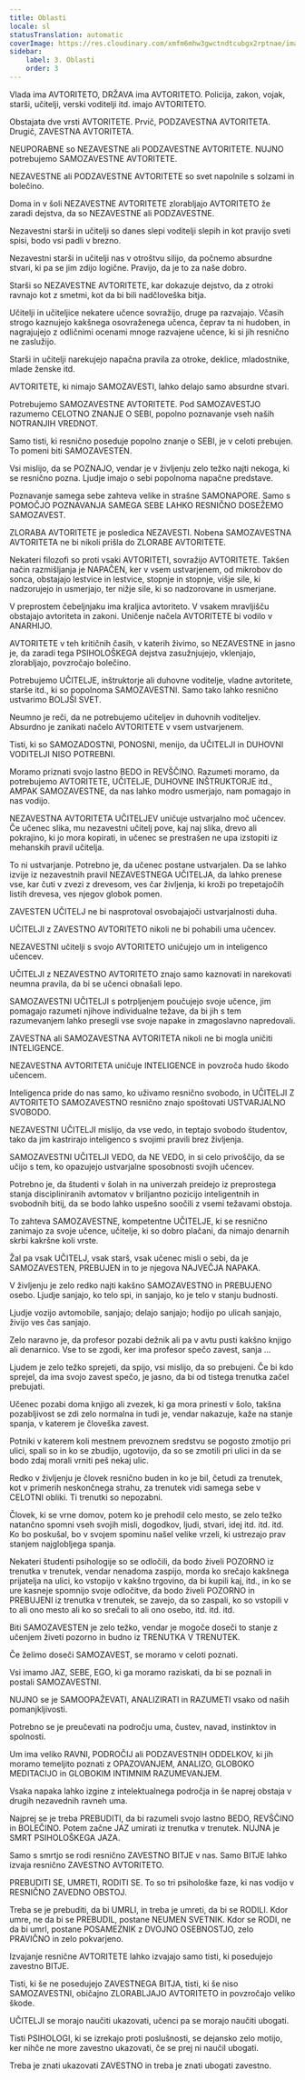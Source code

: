 ```yaml
---
title: Oblasti
locale: sl
statusTranslation: automatic
coverImage: https://res.cloudinary.com/xmfm6mhw3gwctndtcubgx2rptnae/image/upload/v1740337243/small_cover_educacion_fundamental_a051170f1c.webp
sidebar:
    label: 3. Oblasti
    order: 3
---
```

Vlada ima AVTORITETO, DRŽAVA ima AVTORITETO. Policija, zakon, vojak, starši, učitelji, verski voditelji itd. imajo AVTORITETO.

Obstajata dve vrsti AVTORITETE. Prvič, PODZAVESTNA AVTORITETA. Drugič, ZAVESTNA AVTORITETA.

NEUPORABNE so NEZAVESTNE ali PODZAVESTNE AVTORITETE. NUJNO potrebujemo SAMOZAVESTNE AVTORITETE.

NEZAVESTNE ali PODZAVESTNE AVTORITETE so svet napolnile s solzami in bolečino.

Doma in v šoli NEZAVESTNE AVTORITETE zlorabljajo AVTORITETO že zaradi dejstva, da so NEZAVESTNE ali PODZAVESTNE.

Nezavestni starši in učitelji so danes slepi voditelji slepih in kot pravijo sveti spisi, bodo vsi padli v brezno.

Nezavestni starši in učitelji nas v otroštvu silijo, da počnemo absurdne stvari, ki pa se jim zdijo logične. Pravijo, da je to za naše dobro.

Starši so NEZAVESTNE AVTORITETE, kar dokazuje dejstvo, da z otroki ravnajo kot z smetmi, kot da bi bili nadčloveška bitja.

Učitelji in učiteljice nekatere učence sovražijo, druge pa razvajajo. Včasih strogo kaznujejo kakšnega osovraženega učenca, čeprav ta ni hudoben, in nagrajujejo z odličnimi ocenami mnoge razvajene učence, ki si jih resnično ne zaslužijo.

Starši in učitelji narekujejo napačna pravila za otroke, deklice, mladostnike, mlade ženske itd.

AVTORITETE, ki nimajo SAMOZAVESTI, lahko delajo samo absurdne stvari.

Potrebujemo SAMOZAVESTNE AVTORITETE. Pod SAMOZAVESTJO razumemo CELOTNO ZNANJE O SEBI, popolno poznavanje vseh naših NOTRANJIH VREDNOT.

Samo tisti, ki resnično poseduje popolno znanje o SEBI, je v celoti prebujen. To pomeni biti SAMOZAVESTEN.

Vsi mislijo, da se POZNAJO, vendar je v življenju zelo težko najti nekoga, ki se resnično pozna. Ljudje imajo o sebi popolnoma napačne predstave.

Poznavanje samega sebe zahteva velike in strašne SAMONAPORE. Samo s POMOČJO POZNAVANJA SAMEGA SEBE LAHKO RESNIČNO DOSEŽEMO SAMOZAVEST.

ZLORABA AVTORITETE je posledica NEZAVESTI. Nobena SAMOZAVESTNA AVTORITETA ne bi nikoli prišla do ZLORABE AVTORITETE.

Nekateri filozofi so proti vsaki AVTORITETI, sovražijo AVTORITETE. Takšen način razmišljanja je NAPAČEN, ker v vsem ustvarjenem, od mikrobov do sonca, obstajajo lestvice in lestvice, stopnje in stopnje, višje sile, ki nadzorujejo in usmerjajo, ter nižje sile, ki so nadzorovane in usmerjane.

V preprostem čebeljnjaku ima kraljica avtoriteto. V vsakem mravljišču obstajajo avtoriteta in zakoni. Uničenje načela AVTORITETE bi vodilo v ANARHIJO.

AVTORITETE v teh kritičnih časih, v katerih živimo, so NEZAVESTNE in jasno je, da zaradi tega PSIHOLOŠKEGA dejstva zasužnjujejo, vklenjajo, zlorabljajo, povzročajo bolečino.

Potrebujemo UČITELJE, inštruktorje ali duhovne voditelje, vladne avtoritete, starše itd., ki so popolnoma SAMOZAVESTNI. Samo tako lahko resnično ustvarimo BOLJŠI SVET.

Neumno je reči, da ne potrebujemo učiteljev in duhovnih voditeljev. Absurdno je zanikati načelo AVTORITETE v vsem ustvarjenem.

Tisti, ki so SAMOZADOSTNI, PONOSNI, menijo, da UČITELJI in DUHOVNI VODITELJI NISO POTREBNI.

Moramo priznati svojo lastno BEDO in REVŠČINO. Razumeti moramo, da potrebujemo AVTORITETE, UČITELJE, DUHOVNE INŠTRUKTORJE itd., AMPAK SAMOZAVESTNE, da nas lahko modro usmerjajo, nam pomagajo in nas vodijo.

NEZAVESTNA AVTORITETA UČITELJEV uničuje ustvarjalno moč učencev. Če učenec slika, mu nezavestni učitelj pove, kaj naj slika, drevo ali pokrajino, ki jo mora kopirati, in učenec se prestrašen ne upa izstopiti iz mehanskih pravil učitelja.

To ni ustvarjanje. Potrebno je, da učenec postane ustvarjalen. Da se lahko izvije iz nezavestnih pravil NEZAVESTNEGA UČITELJA, da lahko prenese vse, kar čuti v zvezi z drevesom, ves čar življenja, ki kroži po trepetajočih listih drevesa, ves njegov globok pomen.

ZAVESTEN UČITELJ ne bi nasprotoval osvobajajoči ustvarjalnosti duha.

UČITELJI z ZAVESTNO AVTORITETO nikoli ne bi pohabili uma učencev.

NEZAVESTNI učitelji s svojo AVTORITETO uničujejo um in inteligenco učencev.

UČITELJI z NEZAVESTNO AVTORITETO znajo samo kaznovati in narekovati neumna pravila, da bi se učenci obnašali lepo.

SAMOZAVESTNI UČITELJI s potrpljenjem poučujejo svoje učence, jim pomagajo razumeti njihove individualne težave, da bi jih s tem razumevanjem lahko presegli vse svoje napake in zmagoslavno napredovali.

ZAVESTNA ali SAMOZAVESTNA AVTORITETA nikoli ne bi mogla uničiti INTELIGENCE.

NEZAVESTNA AVTORITETA uničuje INTELIGENCE in povzroča hudo škodo učencem.

Inteligenca pride do nas samo, ko uživamo resnično svobodo, in UČITELJI Z AVTORITETO SAMOZAVESTNO resnično znajo spoštovati USTVARJALNO SVOBODO.

NEZAVESTNI UČITELJI mislijo, da vse vedo, in teptajo svobodo študentov, tako da jim kastrirajo inteligenco s svojimi pravili brez življenja.

SAMOZAVESTNI UČITELJI VEDO, da NE VEDO, in si celo privoščijo, da se učijo s tem, ko opazujejo ustvarjalne sposobnosti svojih učencev.

Potrebno je, da študenti v šolah in na univerzah preidejo iz preprostega stanja discipliniranih avtomatov v briljantno pozicijo inteligentnih in svobodnih bitij, da se bodo lahko uspešno soočili z vsemi težavami obstoja.

To zahteva SAMOZAVESTNE, kompetentne UČITELJE, ki se resnično zanimajo za svoje učence, učitelje, ki so dobro plačani, da nimajo denarnih skrbi kakršne koli vrste.

Žal pa vsak UČITELJ, vsak starš, vsak učenec misli o sebi, da je SAMOZAVESTEN, PREBUJEN in to je njegova NAJVEČJA NAPAKA.

V življenju je zelo redko najti kakšno SAMOZAVESTNO in PREBUJENO osebo. Ljudje sanjajo, ko telo spi, in sanjajo, ko je telo v stanju budnosti.

Ljudje vozijo avtomobile, sanjajo; delajo sanjajo; hodijo po ulicah sanjajo, živijo ves čas sanjajo.

Zelo naravno je, da profesor pozabi dežnik ali pa v avtu pusti kakšno knjigo ali denarnico. Vse to se zgodi, ker ima profesor spečo zavest, sanja ...

Ljudem je zelo težko sprejeti, da spijo, vsi mislijo, da so prebujeni. Če bi kdo sprejel, da ima svojo zavest spečo, je jasno, da bi od tistega trenutka začel prebujati.

Učenec pozabi doma knjigo ali zvezek, ki ga mora prinesti v šolo, takšna pozabljivost se zdi zelo normalna in tudi je, vendar nakazuje, kaže na stanje spanja, v katerem je človeška zavest.

Potniki v katerem koli mestnem prevoznem sredstvu se pogosto zmotijo pri ulici, spali so in ko se zbudijo, ugotovijo, da so se zmotili pri ulici in da se bodo zdaj morali vrniti peš nekaj ulic.

Redko v življenju je človek resnično buden in ko je bil, četudi za trenutek, kot v primerih neskončnega strahu, za trenutek vidi samega sebe v CELOTNI obliki. Ti trenutki so nepozabni.

Človek, ki se vrne domov, potem ko je prehodil celo mesto, se zelo težko natančno spomni vseh svojih misli, dogodkov, ljudi, stvari, idej itd. itd. itd. Ko bo poskušal, bo v svojem spominu našel velike vrzeli, ki ustrezajo prav stanjem najglobljega spanja.

Nekateri študenti psihologije so se odločili, da bodo živeli POZORNO iz trenutka v trenutek, vendar nenadoma zaspijo, morda ko srečajo kakšnega prijatelja na ulici, ko vstopijo v kakšno trgovino, da bi kupili kaj, itd., in ko se ure kasneje spomnijo svoje odločitve, da bodo živeli POZORNO in PREBUJENI iz trenutka v trenutek, se zavejo, da so zaspali, ko so vstopili v to ali ono mesto ali ko so srečali to ali ono osebo, itd. itd. itd.

Biti SAMOZAVESTEN je zelo težko, vendar je mogoče doseči to stanje z učenjem živeti pozorno in budno iz TRENUTKA V TRENUTEK.

Če želimo doseči SAMOZAVEST, se moramo v celoti poznati.

Vsi imamo JAZ, SEBE, EGO, ki ga moramo raziskati, da bi se poznali in postali SAMOZAVESTNI.

NUJNO se je SAMOOPAŽEVATI, ANALIZIRATI in RAZUMETI vsako od naših pomanjkljivosti.

Potrebno se je preučevati na področju uma, čustev, navad, instinktov in spolnosti.

Um ima veliko RAVNI, PODROČIJ ali PODZAVESTNIH ODDELKOV, ki jih moramo temeljito poznati z OPAZOVANJEM, ANALIZO, GLOBOKO MEDITACIJO in GLOBOKIM INTIMNIM RAZUMEVANJEM.

Vsaka napaka lahko izgine z intelektualnega področja in še naprej obstaja v drugih nezavednih ravneh uma.

Najprej se je treba PREBUDITI, da bi razumeli svojo lastno BEDO, REVŠČINO in BOLEČINO. Potem začne JAZ umirati iz trenutka v trenutek. NUJNA je SMRT PSIHOLOŠKEGA JAZA.

Samo s smrtjo se rodi resnično ZAVESTNO BITJE v nas. Samo BITJE lahko izvaja resnično ZAVESTNO AVTORITETO.

PREBUDITI SE, UMRETI, RODITI SE. To so tri psihološke faze, ki nas vodijo v RESNIČNO ZAVEDNO OBSTOJ.

Treba se je prebuditi, da bi UMRLI, in treba je umreti, da bi se RODILI. Kdor umre, ne da bi se PREBUDIL, postane NEUMEN SVETNIK. Kdor se RODI, ne da bi umrl, postane POSAMEZNIK z DVOJNO OSEBNOSTJO, zelo PRAVIČNO in zelo pokvarjeno.

Izvajanje resnične AVTORITETE lahko izvajajo samo tisti, ki posedujejo zavestno BITJE.

Tisti, ki še ne posedujejo ZAVESTNEGA BITJA, tisti, ki še niso SAMOZAVESTNI, običajno ZLORABLJAJO AVTORITETO in povzročajo veliko škode.

UČITELJI se morajo naučiti ukazovati, učenci pa se morajo naučiti ubogati.

Tisti PSIHOLOGI, ki se izrekajo proti poslušnosti, se dejansko zelo motijo, ker nihče ne more zavestno ukazovati, če se prej ni naučil ubogati.

Treba je znati ukazovati ZAVESTNO in treba je znati ubogati zavestno.

